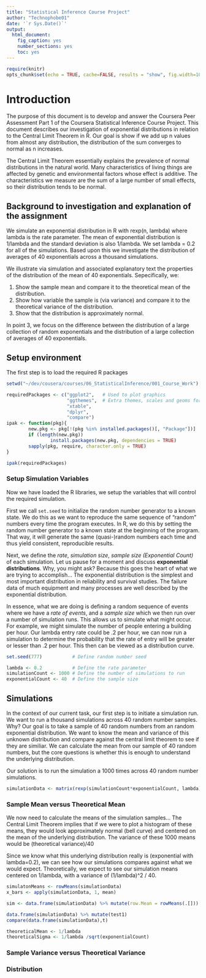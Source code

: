 ```yaml
---
title: "Statistical Inference Course Project"
author: "Technophobe01"
date: '`r Sys.Date()`'
output:
  html_document:
    fig_caption: yes
    number_sections: yes
    toc: yes
---
```


```r
require(knitr)
opts_chunk$set(echo = TRUE, cache=FALSE, results = "show", fig.width=10, fig.height=8)
```

# Introduction
The purpose of this document is to develop and answer the Coursera Peer Assessment Part 1 of the Coursera Statistical Inference Course Project. This document describes our investigation of exponential distributions in relation to the Central Limit Theorem in R. Our goal is show if we add up n values from almost any distribution, the distribution of the sum converges to normal as n increases.  

The Central Limit Theorem essentially explains the prevalence of normal distributions in the natural world. Many characteristics of living things are affected by genetic and environmental factors whose effect is additive. The characteristics we measure are the sum of a large number of small effects, so their distribution tends to be normal.

## Background to investigation and explanation of the assignment

We simulate an exponential distribution in R with rexp(n, lambda) where lambda is the rate parameter. The mean of exponential distribution is 1/lambda and the standard deviation is also 1/lambda. We set lambda = 0.2 for all of the simulations. Based upon this we investigate the distribution of averages of 40 exponentials across a thousand simulations.

We illustrate via simulation and associated explanatory text the properties of the distribution of the mean of 40 exponentials. Sepecifically, we:

1. Show the sample mean and compare it to the theoretical mean of the distribution.
2. Show how variable the sample is (via variance) and compare it to the theoretical variance of the distribution.
3. Show that the distribution is approximately normal.

In point 3, we focus on the difference between the distribution of a large collection of random exponentials and the distribution of a large collection of averages of 40 exponentials. 

## Setup environment 

The first step is to load the required R packages

```r
setwd("~/dev/cousera/courses/06_StatisticalInference/001_Course_Work")

requiredPackages <- c("ggplot2",   # Used to plot graphics 
                      "ggthemes",  # Extra themes, scales and geoms for ggplot (Very cool!)
                      "xtable",
                      "dplyr",
                      "compare")
ipak <- function(pkg){
        new.pkg <- pkg[!(pkg %in% installed.packages()[, "Package"])]
        if (length(new.pkg))
                install.packages(new.pkg, dependencies = TRUE)
        sapply(pkg, require, character.only = TRUE)
}

ipak(requiredPackages)
```

### Setup Simulation Variables 

Now we have loaded the R libraries, we setup the variables that will control the required simulation. 

First we call `set.seed` to initialize the random number generator to a known state. We do this as we want to reproduce the same sequence of “random” numbers every time the program executes. In R, we do this by setting the random number generator to a known state at the beginning of the program. That way, it will generate the same (quasi-)random numbers each time and thus yield consistent, reproducible results.

Next, we define the *rate*, *simulation size*, *sample size (Exponential Count)* of each simulation. Let us pause for a moment and discuss **exponential distributions**. Why, you might ask? Because this goes the heart of what we are trying to accomplish... The exponential distribution is the simplest and most important distribution in reliability and survival studies. The failure data of much equipment and many processes are well described by the exponential distribution.

In essence, what we are doing is defining a random sequence of events where we have a *rate of events*, and a *sample size* which we then run over a number of simulation runs. This allows us to simulate what might occur. For example, we might simulate the number of people entering a building per hour. Our lambda entry rate could be .2 per hour, we can now run a simulation to determine the probability that the rate of entry will be greater or lesser than .2 per hour. This then can be viewed as a distribution curve.

```r

set.seed(777)           # Define random number seed

lambda <- 0.2           # Define the rate parameter
simulationCount <- 1000 # Define the number of simulations to run
exponentialCount <- 40  # Define the sample size 

```

## Simulations

In the context of our current task, our first step is to initiate a simulation run. We want to run a thousand simulations across 40 random number samples. Why? Our goal is to take a sample of 40 random numbers from an random exponential distribution. We want to know the mean and variance of this unknown distribution and compare against the central limit theorem to see if they are similiar. We can calculate the mean from our sample of 40 random numbers, but the core questions is whether this is enough to understand the underlying distribution. 

Our solution is to run the simulation a 1000 times across 40 random number simulations. 

```r

simulationData <- matrix(rexp(simulationCount*exponentialCount, lambda), simulationCount, exponentialCount)

```

### Sample Mean versus Theoretical Mean

We now need to calculate the means of the simulation samples... The Central Limit Theorem implies that if we were to plot a histogram of these means, they would look approximately normal (bell curve) and centered on the mean of the underlying distribution. The variance of these 1000 means would be (theoretical variance)/40

Since we know what this underlying distribution really is (exponential with lambda=0.2), we can see how our simulations compares against what we would expect. Theoretically, we expect to see our simulation means centered on 1/lambda, with a variance of (1/lambda)^2 / 40.

```r
simulatonMeans <- rowMeans(simulationData)
x_bars <- apply(simulationData, 1, mean)

sim <- data.frame(simulationData) %>% mutate(row.Mean = rowMeans(.[]))

data.frame(simulationData) %>% mutate(test1) 
compare(data.frame(simulationData),t)

theoreticalMean <- 1/lambda
theoreticalSigma <- 1/lambda /sqrt(exponentialCount)
```



### Sample Variance versus Theoretical Variance

### Distribution
